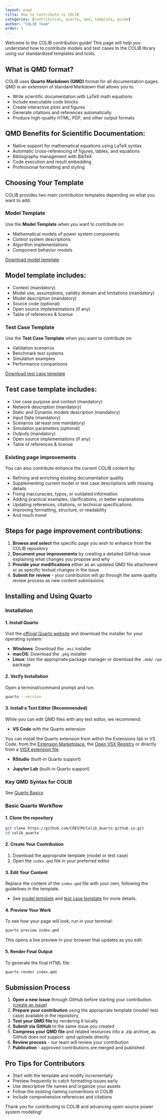 ```yaml
---
layout: page 
title: How to Contribute to COLIB
categories: [contribution, quarto, qmd, template, guide]
author: "COLIB Team"
order: 1
---
```


Welcome to the COLIB contribution guide! This page will help you understand how to contribute models and test cases to the COLIB library using our standardized templates and tools.

## What is QMD format?

COLIB uses **Quarto Markdown (QMD)** format for all documentation pages. QMD is an extension of standard Markdown that allows you to:

- Write scientific documentation with LaTeX math equations
- Include executable code blocks
- Create interactive plots and figures
- Generate citations and references automatically
- Produce high-quality HTML, PDF, and other output formats

:::{.callout-note}
## QMD Benefits for Scientific Documentation:

- Native support for mathematical equations using LaTeX syntax
- Automatic cross-referencing of figures, tables, and equations
- Bibliography management with BibTeX
- Code execution and result embedding
- Professional formatting and styling
:::

## Choosing Your Template

COLIB provides two main contribution templates depending on what you want to add:

### Model Template
Use the **Model Template** when you want to contribute on:

- Mathematical models of power system components
- Control system descriptions
- Algorithm implementations
- Component behavior models

<a href="../download/modelTemplate.zip" download="modelTemplate.zip" class="btn-main">
  <i class="fas fa-download"></i> Download model template
</a>

:::{.callout-note}
## Model template includes:

- Context (mandatory)
- Model use, assumptions, validity domain and limitations (mandatory)
- Model description (mandatory)
- Source code (optional)
- Open source implementations (if any)
- Table of references & license
:::

### Test Case Template
Use the **Test Case Template** when you want to contribute on:

- Validation scenarios
- Benchmark test systems
- Simulation examples
- Performance comparisons

<a href="../download/testCaseTemplate.zip" download="testCaseTemplate.zip" class="btn-main">
  <i class="fas fa-download"></i> Download test case template
</a>

:::{.callout-note}
## Test case template includes:

- Use case purpose​ and context (mandatory)
- Network ​description (mandatory)
- Static and Dynamic models​ description (mandatory)
- Input Data (mandatory)
- Scenarios (at least one mandatory)
- Simulation parameters (optional)
- Outputs (mandatory)
- Open source implementations (if any)
- Table of references & license
:::

### Existing page improvements
You can also contribute enhance the current COLIB content by:

- Refining and enriching existing documentation quality
- Supplementing current model or test case descriptions with missing details
- Fixing inaccuracies, typos, or outdated information
- Adding practical examples, clarifications, or better explanations
- Updating references, citations, or technical specifications
- Improving formatting, structure, or readability
- And much more!

:::{.callout-note}
## Steps for page improvement contributions:

1. **Browse and select** the specific page you wish to enhance from the COLIB repository
2. **Document your improvements** by creating a detailed GitHub issue explaining what changes you propose and why
3. **Provide your modifications** either as an updated QMD file attachment or as specific textual changes in the issue
4. **Submit for review** - your contribution will go through the same quality review process as new content submissions
:::

## Installing and Using Quarto

### Installation

#### 1. Install Quarto
Visit the [official Quarto website](https://quarto.org/docs/get-started/) and download the installer for your operating system:

- **Windows**: Download the `.msi` installer
- **macOS**: Download the `.pkg` installer  
- **Linux**: Use the appropriate package manager or download the `.deb`/`.rpm` package

#### 2. Verify Installation
Open a terminal/command prompt and run:
```bash
quarto --version
```

#### 3. Install a Text Editor (Recommended)
While you can edit QMD files with any text editor, we recommend:

- **VS Code** with the Quarto extension

:::{.callout-note}
You can install the Quarto extension from within the Extensions tab in VS Code, from the [Extension Marketplace](https://marketplace.visualstudio.com/items?itemName=quarto.quarto), the [Open VSX Registry](https://open-vsx.org/extension/quarto/quarto) or directly from a [VISX extension file](https://github.com/quarto-dev/quarto-vscode#visx-install).
:::

- **RStudio** (built-in Quarto support)

- **Jupyter Lab** (built-in Quarto support)

### Key QMD Syntax for COLIB
See [Quarto Basics](../quartoBasics/index.qmd)

### Basic Quarto Workflow

#### 1. Clone the repository
```bash
git clone https://github.com/CRESYM/Colib_Quarto.github.io.git
cd colib_quarto
```

#### 2. Create Your Contribution
1. Download the appropriate template (model or test case)
2. Open the `index.qmd` file in your preferred editor

#### 3. Edit Your Content
Replace the content of the `index.qmd` file with your own, following the guidelines in the template.

:::{.callout-tip}
- See [model template](../modelTemplate/index.qmd) and [test case template](../testSystemTemplate/index.qmd) for more details.
:::

#### 4. Preview Your Work
To see how your page will look, run in your terminal:
```bash
quarto preview index.qmd
```
This opens a live preview in your browser that updates as you edit.

#### 5. Render Final Output
To generate the final HTML file:
```bash
quarto render index.qmd
```

## Submission Process

1. **Open a new issue** through GitHub before starting your contribution.([create an issue](https://github.com/CRESYM/Colib_Quarto.github.io/issues/new?assignees=GJCRESYM%2C+&labels=enhancement%2Cbug%2Cevaluate+component&projects=Colib0&template=Evaluate.yml&title=%5BName%2FID+of+the+model%2F+test+case+to+be+evaluated%5D%3A+))
2. **Prepare your contribution** using the appropriate template (model/ test case) available in the repository
3. **Test your QMD file** by rendering it locally
4. **Submit via GitHub** to the same issue you created
5. **Compress your QMD file** and related resources into a .zip archive, as GitHub does not support .qmd uploads directly
4. **Review process** - our team will review your contribution
5. **Publication** - approved contributions are merged and published
   
:::{.callout-tip}
## Pro Tips for Contributors

- Start with the template and modify incrementally
- Preview frequently to catch formatting issues early
- Use descriptive file names and organize your assets
- Follow the existing naming conventions in COLIB
- Include comprehensive references and citations
:::

Thank you for contributing to COLIB and advancing open-source power system modeling!
